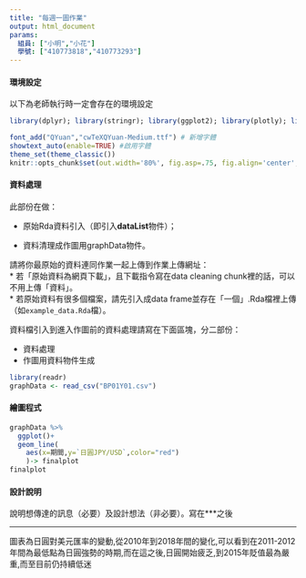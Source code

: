 ```yaml
---
title: "每週一圖作業"
output: html_document
params:
  組員: ["小明","小花"]  
  學號: ["410773818","410773293"]
---
```


#### 環境設定

以下為老師執行時一定會存在的環境設定
```r
library(dplyr); library(stringr); library(ggplot2); library(plotly); library(lubridate); library(readr); library(tidyr); library(showtext)

font_add("QYuan","cwTeXQYuan-Medium.ttf") # 新增字體
showtext_auto(enable=TRUE) #啟用字體
theme_set(theme_classic())
knitr::opts_chunk$set(out.width='80%', fig.asp=.75, fig.align='center', fig.showtext=T)
```

#### 資料處理

此部份在做：

  * 原始Rda資料引入（即引入**dataList**物件）；
  
  * 資料清理成作圖用graphData物件。

請將你最原始的資料連同作業一起上傳到作業上傳網址：  
  * 若「原始資料為網頁下載」，且下載指令寫在data cleaning chunk裡的話，可以不用上傳「資料」。  
  * 若原始資料有很多個檔案，請先引入成data frame並存在「一個」.Rda檔裡上傳（如`example_data.Rda`檔）。  

資料檔引入到進入作圖前的資料處理請寫在下面區塊，分二部份：

  * 資料處理  
  * 作圖用資料物件生成
  
```r
library(readr)
graphData <- read_csv("BP01Y01.csv")

```

#### 繪圖程式

```r

graphData %>% 
  ggplot()+
  geom_line(
    aes(x=期間,y=`日圓JPY/USD`,color="red")
    )-> finalplot
finalplot
```


#### 設計說明
說明想傳達的訊息（必要）及設計想法（非必要）。寫在***之後

*** 
圖表為日圓對美元匯率的變動,從2010年到2018年間的變化,可以看到在2011-2012年間為最低點為日圓強勢的時期,而在這之後,日圓開始疲乏,到2015年貶值最為嚴重,而至目前仍持續低迷


